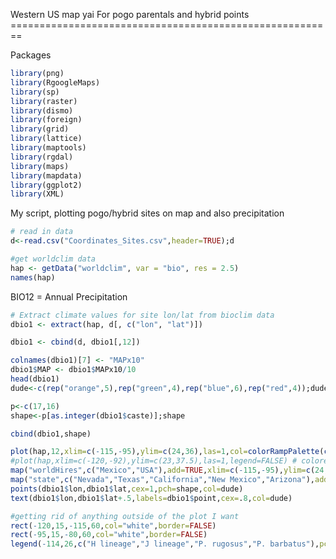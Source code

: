 Western US map yai
For pogo parentals and hybrid points
========================================================



Packages
```r
library(png)
library(RgoogleMaps)
library(sp)
library(raster)
library(dismo)
library(foreign)
library(grid)
library(lattice)
library(maptools)
library(rgdal)
library(maps)
library(mapdata)
library(ggplot2)
library(XML)

```

My script, plotting pogo/hybrid sites on map and also precipitation     

```r
# read in data
d<-read.csv("Coordinates_Sites.csv",header=TRUE);d

#get worldclim data
hap <- getData("worldclim", var = "bio", res = 2.5)
names(hap)
```
BIO12 = Annual Precipitation   


```r
# Extract climate values for site lon/lat from bioclim data
dbio1 <- extract(hap, d[, c("lon", "lat")])

dbio1 <- cbind(d, dbio1[,12])

colnames(dbio1)[7] <- "MAPx10"
dbio1$MAP <- dbio1$MAPx10/10
head(dbio1)
dude<-c(rep("orange",5),rep("green",4),rep("blue",6),rep("red",4));dude

p<-c(17,16)
shape<-p[as.integer(dbio1$caste)];shape

cbind(dbio1,shape)
```

```r
plot(hap,12,xlim=c(-115,-95),ylim=c(24,36),las=1,col=colorRampPalette(c("white","black"))(255),legend=FALSE,axes=F,box=FALSE,main="") #black white
#plot(hap,xlim=c(-120,-92),ylim=c(23,37.5),las=1,legend=FALSE) # colored
map("worldHires",c("Mexico","USA"),add=TRUE,xlim=c(-115,-95),ylim=c(24,36))
map("state",c("Nevada","Texas","California","New Mexico","Arizona"),add=TRUE)
points(dbio1$lon,dbio1$lat,cex=1,pch=shape,col=dude)
text(dbio1$lon,dbio1$lat+.5,labels=dbio1$point,cex=.8,col=dude)

#getting rid of anything outside of the plot I want
rect(-120,15,-115,60,col="white",border=FALSE)
rect(-95,15,-80,60,col="white",border=FALSE)
legend(-114,26,c("H lineage","J lineage","P. rugosus","P. barbatus"),pch=16,col=c("green","blue","red","orange"),cex=1.1,text.font=3,horiz=T)

```
